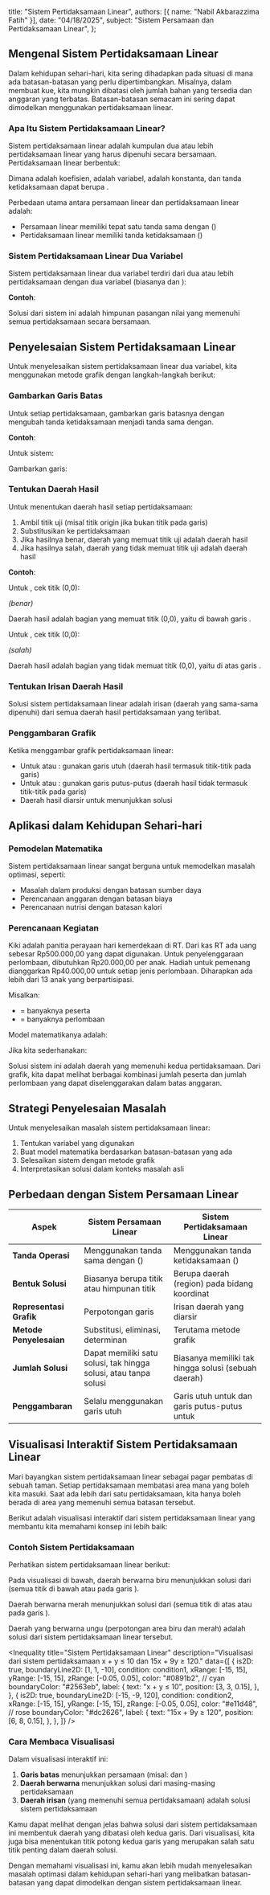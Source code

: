 
  title: "Sistem Pertidaksamaan Linear",
  authors: [{ name: "Nabil Akbarazzima Fatih" }],
  date: "04/18/2025",
  subject: "Sistem Persamaan dan Pertidaksamaan Linear",
};

## Mengenal Sistem Pertidaksamaan Linear

Dalam kehidupan sehari-hari, kita sering dihadapkan pada situasi di mana ada batasan-batasan yang perlu dipertimbangkan. Misalnya, dalam membuat kue, kita mungkin dibatasi oleh jumlah bahan yang tersedia dan anggaran yang terbatas. Batasan-batasan semacam ini sering dapat dimodelkan menggunakan pertidaksamaan linear.

### Apa Itu Sistem Pertidaksamaan Linear?

Sistem pertidaksamaan linear adalah kumpulan dua atau lebih pertidaksamaan linear yang harus dipenuhi secara bersamaan. Pertidaksamaan linear berbentuk:

<BlockMath math="a_1x_1 + a_2x_2 + ... + a_nx_n \leq b \text{ atau } a_1x_1 + a_2x_2 + ... + a_nx_n \geq b" />

Dimana <InlineMath math="a_1, a_2, ..., a_n" /> adalah koefisien, <InlineMath math="x_1, x_2, ..., x_n" /> adalah variabel, <InlineMath math="b" /> adalah konstanta, dan tanda ketidaksamaan dapat berupa <InlineMath math="\leq, \geq, <, >" />.

Perbedaan utama antara persamaan linear dan pertidaksamaan linear adalah:

- Persamaan linear memiliki tepat satu tanda sama dengan (<InlineMath math="=" />)
- Pertidaksamaan linear memiliki tanda ketidaksamaan (<InlineMath math="\leq, \geq, <, >" />)

### Sistem Pertidaksamaan Linear Dua Variabel

Sistem pertidaksamaan linear dua variabel terdiri dari dua atau lebih pertidaksamaan dengan dua variabel (biasanya <InlineMath math="x" /> dan <InlineMath math="y" />):

<BlockMath math="\begin{cases} a_1x + b_1y \leq c_1 \\ a_2x + b_2y \leq c_2 \end{cases}" />

**Contoh**:

<BlockMath math="\begin{cases} 2x + 5y < 10 \\ 6x + 2y > 10 \end{cases}" />

Solusi dari sistem ini adalah himpunan pasangan nilai <InlineMath math="(x,y)" /> yang memenuhi semua pertidaksamaan secara bersamaan.

## Penyelesaian Sistem Pertidaksamaan Linear

Untuk menyelesaikan sistem pertidaksamaan linear dua variabel, kita menggunakan metode grafik dengan langkah-langkah berikut:

### Gambarkan Garis Batas

Untuk setiap pertidaksamaan, gambarkan garis batasnya dengan mengubah tanda ketidaksamaan menjadi tanda sama dengan.

**Contoh**:

Untuk sistem:

<BlockMath math="\begin{cases} 2x + 5y < 10 \\ 6x + 2y > 10 \end{cases}" />

Gambarkan garis:

<BlockMath math="\begin{cases} 2x + 5y = 10 \\ 6x + 2y = 10 \end{cases}" />

### Tentukan Daerah Hasil

Untuk menentukan daerah hasil setiap pertidaksamaan:

1. Ambil titik uji (misal titik origin <InlineMath math="(0,0)" /> jika bukan titik pada garis)
2. Substitusikan ke pertidaksamaan
3. Jika hasilnya benar, daerah yang memuat titik uji adalah daerah hasil
4. Jika hasilnya salah, daerah yang tidak memuat titik uji adalah daerah hasil

**Contoh**:

Untuk <InlineMath math="2x + 5y < 10" />, cek titik (0,0):

<BlockMath math="2(0) + 5(0) = 0 < 10" />

_(benar)_

Daerah hasil adalah bagian yang memuat titik (0,0), yaitu di bawah garis <InlineMath math="2x + 5y = 10" />.

Untuk <InlineMath math="6x + 2y > 10" />, cek titik (0,0):

<BlockMath math="6(0) + 2(0) = 0 > 10" />

_(salah)_

Daerah hasil adalah bagian yang tidak memuat titik (0,0), yaitu di atas garis <InlineMath math="6x + 2y = 10" />.

### Tentukan Irisan Daerah Hasil

Solusi sistem pertidaksamaan linear adalah irisan (daerah yang sama-sama dipenuhi) dari semua daerah hasil pertidaksamaan yang terlibat.

### Penggambaran Grafik

Ketika menggambar grafik pertidaksamaan linear:

- Untuk <InlineMath math="\leq" /> atau <InlineMath math="\geq" />: gunakan garis utuh (daerah hasil termasuk titik-titik pada garis)
- Untuk <InlineMath math="<" /> atau <InlineMath math=">" />: gunakan garis putus-putus (daerah hasil tidak termasuk titik-titik pada garis)
- Daerah hasil diarsir untuk menunjukkan solusi

## Aplikasi dalam Kehidupan Sehari-hari

### Pemodelan Matematika

Sistem pertidaksamaan linear sangat berguna untuk memodelkan masalah optimasi, seperti:

- Masalah dalam produksi dengan batasan sumber daya
- Perencanaan anggaran dengan batasan biaya
- Perencanaan nutrisi dengan batasan kalori

### Perencanaan Kegiatan

Kiki adalah panitia perayaan hari kemerdekaan di RT. Dari kas RT ada uang sebesar Rp500.000,00 yang dapat digunakan. Untuk penyelenggaraan perlombaan, dibutuhkan Rp20.000,00 per anak. Hadiah untuk pemenang dianggarkan Rp40.000,00 untuk setiap jenis perlombaan. Diharapkan ada lebih dari 13 anak yang berpartisipasi.

Misalkan:

- <InlineMath math="x" /> = banyaknya peserta
- <InlineMath math="y" /> = banyaknya perlombaan

Model matematikanya adalah:

<BlockMath math="\begin{cases} 20.000x + 40.000y \leq 500.000 \\ x > 13 \end{cases}" />

Jika kita sederhanakan:

<BlockMath math="\begin{cases} 20x + 40y \leq 500 \\ x > 13 \end{cases}" />

Solusi sistem ini adalah daerah yang memenuhi kedua pertidaksamaan. Dari grafik, kita dapat melihat berbagai kombinasi jumlah peserta dan jumlah perlombaan yang dapat diselenggarakan dalam batas anggaran.

## Strategi Penyelesaian Masalah

Untuk menyelesaikan masalah sistem pertidaksamaan linear:

1. Tentukan variabel yang digunakan
2. Buat model matematika berdasarkan batasan-batasan yang ada
3. Selesaikan sistem dengan metode grafik
4. Interpretasikan solusi dalam konteks masalah asli

## Perbedaan dengan Sistem Persamaan Linear

| Aspek                   | Sistem Persamaan Linear                                          | Sistem Pertidaksamaan Linear                                                                             |
| ----------------------- | ---------------------------------------------------------------- | -------------------------------------------------------------------------------------------------------- |
| **Tanda Operasi**       | Menggunakan tanda sama dengan (<InlineMath math="=" />)          | Menggunakan tanda ketidaksamaan (<InlineMath math="<, >, \leq, \geq" />)                                 |
| **Bentuk Solusi**       | Biasanya berupa titik atau himpunan titik                        | Berupa daerah (region) pada bidang koordinat                                                             |
| **Representasi Grafik** | Perpotongan garis                                                | Irisan daerah yang diarsir                                                                               |
| **Metode Penyelesaian** | Substitusi, eliminasi, determinan                                | Terutama metode grafik                                                                                   |
| **Jumlah Solusi**       | Dapat memiliki satu solusi, tak hingga solusi, atau tanpa solusi | Biasanya memiliki tak hingga solusi (sebuah daerah)                                                      |
| **Penggambaran**        | Selalu menggunakan garis utuh                                    | Garis utuh untuk <InlineMath math="\leq, \geq" /> dan garis putus-putus untuk <InlineMath math="<, >" /> |

## Visualisasi Interaktif Sistem Pertidaksamaan Linear

Mari bayangkan sistem pertidaksamaan linear sebagai pagar pembatas di sebuah taman. Setiap pertidaksamaan membatasi area mana yang boleh kita masuki. Saat ada lebih dari satu pertidaksamaan, kita hanya boleh berada di area yang memenuhi semua batasan tersebut.

Berikut adalah visualisasi interaktif dari sistem pertidaksamaan linear yang membantu kita memahami konsep ini lebih baik:

### Contoh Sistem Pertidaksamaan

Perhatikan sistem pertidaksamaan linear berikut:

<BlockMath math="\begin{cases} x + y \leq 10 \\ 15x + 9y \geq 120 \end{cases}" />

Pada visualisasi di bawah, daerah berwarna biru menunjukkan solusi dari <InlineMath math="x + y \leq 10" /> (semua titik di bawah atau pada garis <InlineMath math="x + y = 10" />).

Daerah berwarna merah menunjukkan solusi dari <InlineMath math="15x + 9y \geq 120" /> (semua titik di atas atau pada garis <InlineMath math="15x + 9y = 120" />).

Daerah yang berwarna ungu (perpotongan area biru dan merah) adalah solusi dari sistem pertidaksamaan linear tersebut.

<Inequality
  title="Sistem Pertidaksamaan Linear"
  description="Visualisasi dari sistem pertidaksamaan x + y ≤ 10 dan 15x + 9y ≥ 120."
  data={[
    {
      is2D: true,
      boundaryLine2D: [1, 1, -10],
      condition: condition1,
      xRange: [-15, 15],
      yRange: [-15, 15],
      zRange: [-0.05, 0.05],
      color: "#0891b2", // cyan
      boundaryColor: "#2563eb",
      label: {
        text: "x + y ≤ 10",
        position: [3, 3, 0.15],
      },
    },
    {
      is2D: true,
      boundaryLine2D: [-15, -9, 120],
      condition: condition2,
      xRange: [-15, 15],
      yRange: [-15, 15],
      zRange: [-0.05, 0.05],
      color: "#e11d48", // rose
      boundaryColor: "#dc2626",
      label: {
        text: "15x + 9y ≥ 120",
        position: [6, 8, 0.15],
      },
    },
  ]}
/>

### Cara Membaca Visualisasi

Dalam visualisasi interaktif ini:

1. **Garis batas** menunjukkan persamaan (misal: <InlineMath math="x + y = 10" /> dan <InlineMath math="15x + 9y = 120" />)
2. **Daerah berwarna** menunjukkan solusi dari masing-masing pertidaksamaan
3. **Daerah irisan** (yang memenuhi semua pertidaksamaan) adalah solusi sistem pertidaksamaan

Kamu dapat melihat dengan jelas bahwa solusi dari sistem pertidaksamaan ini membentuk daerah yang dibatasi oleh kedua garis. Dari visualisasi, kita juga bisa menentukan titik potong kedua garis yang merupakan salah satu titik penting dalam daerah solusi.

Dengan memahami visualisasi ini, kamu akan lebih mudah menyelesaikan masalah optimasi dalam kehidupan sehari-hari yang melibatkan batasan-batasan yang dapat dimodelkan dengan sistem pertidaksamaan linear.
